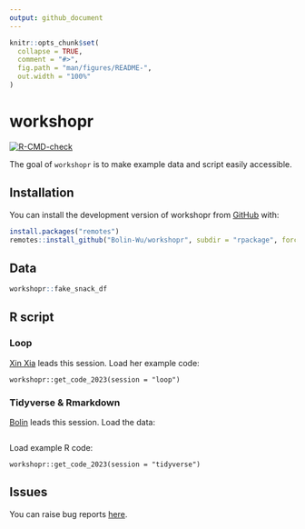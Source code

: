 ```yaml
---
output: github_document
---
```


<!-- README.md is generated from README.Rmd. Please edit that file -->

```r
knitr::opts_chunk$set(
  collapse = TRUE,
  comment = "#>",
  fig.path = "man/figures/README-",
  out.width = "100%"
)
```

# workshopr

<!-- badges: start -->
[![R-CMD-check](https://github.com/Bolin-Wu/workshopr/actions/workflows/R-CMD-check.yaml/badge.svg)](https://github.com/Bolin-Wu/workshopr/actions/workflows/R-CMD-check.yaml)
<!-- badges: end -->

The goal of `workshopr` is to make example data and script easily accessible.

## Installation

You can install the development version of workshopr from [GitHub](https://github.com/Bolin-Wu/workshopr) with:

``` r
install.packages("remotes")
remotes::install_github("Bolin-Wu/workshopr", subdir = "rpackage", force = TRUE)
```

## Data

```r
workshopr::fake_snack_df
```

## R script
### Loop 
[Xin Xia](https://ki-su-arc.se/staff/xin-xia/) leads this session. 
Load her example code:

```
workshopr::get_code_2023(session = "loop")
```

### Tidyverse & Rmarkdown
[Bolin](https://staff.ki.se/people/bolin-wu) leads this session.
Load the data:
```

```

Load example R code:
```
workshopr::get_code_2023(session = "tidyverse")
```

## Issues

You can raise bug reports [here](https://github.com/Bolin-Wu/workshopr/issues).
